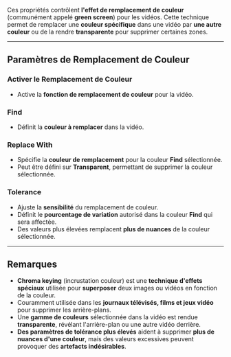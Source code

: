 Ces propriétés contrôlent **l'effet de remplacement de couleur** (communément appelé **green screen**) pour les vidéos. Cette technique permet de remplacer une **couleur spécifique** dans une vidéo par **une autre couleur** ou de la rendre **transparente** pour supprimer certaines zones.

***

## **Paramètres de Remplacement de Couleur**

### **Activer le Remplacement de Couleur**

* Active la **fonction de remplacement de couleur** pour la vidéo.

### **Find**

* Définit la **couleur à remplacer** dans la vidéo.

### **Replace With**

* Spécifie la **couleur de remplacement** pour la couleur **Find** sélectionnée.
* Peut être défini sur **Transparent**, permettant de supprimer la couleur sélectionnée.

### **Tolerance**

* Ajuste la **sensibilité** du remplacement de couleur.
* Définit le **pourcentage de variation** autorisé dans la couleur **Find** qui sera affectée.
* Des valeurs plus élevées remplacent **plus de nuances** de la couleur sélectionnée.

***

## **Remarques**

* **Chroma keying** (incrustation couleur) est une **technique d'effets spéciaux** utilisée pour **superposer** deux images ou vidéos en fonction de la couleur.
* Couramment utilisée dans les **journaux télévisés, films et jeux vidéo** pour supprimer les arrière-plans.
* Une **gamme de couleurs** sélectionnée dans la vidéo est rendue **transparente**, révélant l'arrière-plan ou une autre vidéo derrière.
* **Des paramètres de tolérance plus élevés** aident à supprimer **plus de nuances d'une couleur**, mais des valeurs excessives peuvent provoquer des **artefacts indésirables**.
